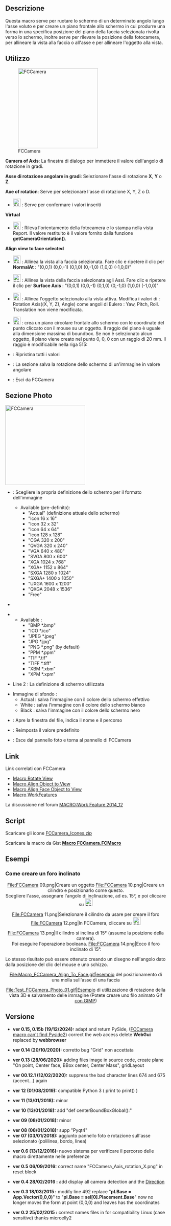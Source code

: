 <languages/>
<div class="mw-translate-fuzzy">
{{Macro/it
|Name=Macro FCCamera
|Translate=Posizione camera
|Icon=FCCamera_00.png
|Description={{ColoredText|#ff0000|#ffffff|La nuova versione modificata della GUI per HD dpi (QGridLayout) funziona solo con la versione FC 0.18 e successive (PySide2 Qt5)}}<br/><br/><br/>Per le versioni precedenti, vedere [https://gist.githubusercontent.com/mario52a/4aa545c23b323cf68824/raw/42dc3ef73dc8db463a03b175f5a7f1f6978e3293/Macro%2520FCCamera.FCMacro FCCamera] e installarla manualmente.<br/><br/> Questa macro può ruotare lo schermo di un determinato angolo, lungo un asse a scelta e creare un piano frontale allo schermo.
|Author=Mario52
|Version=0.14
|Date=2020/10/20
|FCVersion=0.18 e successive
|Download=[https://wiki.freecad.org/images/2/25/FCCamera_00.png ToolBar Icon]
}}
</div>

<span id="Description"></span>
==Descrizione==

Questa macro serve per ruotare lo schermo di un determinato angolo lungo l'asse voluto e per creare un piano frontale allo schermo in cui produrre una forma in una specifica posizione del piano della faccia selezionata rivolta verso lo schermo, inoltre serve per rilevare la posizione della fotocamera, per allineare la vista alla faccia o all'asse e per allineare l'oggetto alla vista. 

{{Codeextralink|https://gist.githubusercontent.com/mario52a/4aa545c23b323cf68824/raw/b31c64d26788b796750095eca4a6b92803537732/Macro%2520FCCamera.FCMacro}}

<span id="Usage"></span>
== Utilizzo ==

[[File:Macro FCCamera 00.png|250px|left|FCCamera]]

'''Camera of Axis''': La finestra di dialogo per immettere il valore dell'angolo di rotazione in gradi.

'''Asse di rotazione angolare in gradi''': Selezionare l'asse di rotazione '''X''', '''Y''' o '''Z'''.

'''Axe of rotation''': Serve per selezionare l'asse di rotazione X, Y, Z o D.

* [[File:FCCamera_01.png|24px]] {{KEY|Accept the rotation}} : Serve per confermare i valori inseriti

'''Virtual'''

* [[File:FCCamera_02.png|24px]] {{KEY|Detect camera orientation}} : Rileva l'orientamento della fotocamera e lo stampa nella vista Report. Il valore restituito è il valore fornito dalla funzione '''getCameraOrientation()'''.

'''Align view to face selected'''

* [[File:FCCamera_03.png|24px]] {{KEY|To Face.}} : Allinea la vista alla faccia selezionata. Fare clic e ripetere il clic per '''NormalAt''' : "(0,0,1) (0,0,-1) (0,1,0) (0,-1,0) (1,0,0) (-1,0,0)"

* [[File:FCCamera_04.png|24px]] {{KEY|To Axis.}} : Allinea la vista della faccia selezionata agli Assi. Fare clic e ripetere il clic per '''Surface Axis''' : "(0,0,1) (0,0,-1) (0,1,0) (0,-1,0) (1,0,0) (-1,0,0)"

* [[File:FCCamera_05.png|24px]] {{KEY|Align object to view.}} : Allinea l'oggetto selezionato alla vista attiva. Modifica i valori di : Rotation Axis((X, Y, Z), Angle) come angoli di Eulero : Yaw, Pitch, Roll. Translation non viene modificata.

* [[File:FCCamera_06.png|24px]] {{KEY|Create plane of view.}} : crea un piano circolare frontale allo schermo con le coordinate del punto cliccato con il mouse su un oggetto. Il raggio del piano è uguale alla dimensione massima di boundbox. Se non è selezionato alcun oggetto, il piano viene creato nel punto 0, 0, 0 con un raggio di 20 mm. Il raggio è modificabile nella riga 515:
{{Code|code=
        rayon = 20                            # Radius of plane
}}

*{{KEY|[[File:FCCamera_07.png|24px]] Reset.}}: Ripristina tutti i valori
*{{KEY|[[File:FCCamera_00.png|24px]] Photo.}}: La sezione salva la rotazione dello schermo di un'immagine in valore angolare
*{{KEY|[[File:FCCamera_08.png|24px]] Quit.}} : Esci da FCCamera

{{clear}}
==Sezione Photo==

[[File:Macro FCCamera 00b.png|250px|left|FCCamera]]
{{clear}}

*{{KEY|ComboBox Actual }} : Scegliere la propria definizione dello schermo per il formato dell'immagine
**Available (pre-definito):
***"Actual" (definizione attuale dello schermo)
***"Icon 16 x 16"
***"Icon 32 x 32"
***"Icon 64 x 64"
***"Icon 128 x 128"
***"CGA 320 x 200"
***"QVGA 320 x 240"
***"VGA 640 x 480"
***"SVGA 800 x 600"
***"XGA 1024 x 768"
***"XGA+ 1152 x 864"
***"SXGA 1280 x 1024"
***"SXGA+ 1400 x 1050"
***"UXGA 1600 x 1200"
***"QXGA 2048 x 1536"
***"Free"

*{{KEY|SpinBox X and Y }}

*{{KEY|ComboBox  Format image}}
**Available :
***"BMP *.bmp"
***"ICO *.ico"
***"JPEG *.jpeg"
***"JPG *.jpg"
***"PNG *.png" (by default)
***"PPM *.ppm"
***"TIF *.tif"
***"TIFF *.tiff"
***"XBM *.xbm"
***"XPM *.xpm"

{{clear}}

*Line 2 : La definizione di schermo utilizzata

*Immagine di sfondo :
** Actual : salva l'immagine con il colore dello schermo effettivo
** White : salva l'immagine con il colore dello schermo bianco
** Black : salva l'immagine con il colore dello schermo nero

*{{KEY|[[File:FCCamera_00.png|24px]] Launch}} : Apre la finestra del file, indica il nome e il percorso
*{{KEY|[[File:FCCamera_07.png|24px]] Reset}} : Reimposta il valore predefinito
*{{KEY|[[File:FCCamera_00.png|24px]] Return}} : Esce dal pannello foto e torna al pannello di FCCamera
{{clear}}

<span id="Links"></span>
==Link==

Link correlati con FCCamera

*[[Macro_Rotate_View/it|Macro Rotate View]]
*[[Macro Align Object to View/it|Macro Align Object to View]]
*[[Macro_Align_Face_Object_to_View/it|Macro Align Face Object to View]]
*[[Macro_WorkFeatures/it|Macro WorkFeatures]]

La discussione nel forum [http://forum.freecadweb.org/viewtopic.php?f=22&t=9056 MACRO:Work Feature 2014_12]

==Script==

Scaricare gli icone [https://forum.freecadweb.org/download/file.php?id=79288 FCCamera_Icones.zip]

Scaricare la macro da Gist [https://gist.github.com/mario52a/4aa545c23b323cf68824 '''Macro FCCamera.FCMacro''']

<span id="Examples"></span>
== Esempi ==

<span id="How_to_place_an_angle_hole"></span>
===Come creare un foro inclinato===

<center>
<gallery widths="300" heights="280">
File:FCCamera 09.png|Creare un oggetto
File:FCCamera 10.png|Creare un cilindro e posizionarlo come questo. <br />Scegliere l'asse, assegnare l'angolo di inclinazione, ad es. 15°, e poi cliccare su  [[File:FCCamera_01.png|24px]] {{KEY|Accept the rotation}}
</gallery>
</center>

<center>
<gallery widths="300" heights="280">
File:FCCamera 11.png|Selezionare il cilindro da usare per creare il foro
File:FCCamera 12.png|In FCCamera, cliccare su  [[File:FCCamera_05.png|24px]] {{KEY|Align Object to View}}
</gallery>
</center>

<center>
<gallery widths="300" heights="280">
File:FCCamera 13.png|Il cilindro si inclina di 15° (assume la posizione della camera).<br />Poi eseguire l'operazione booleana.
File:FCCamera 14.png|Ecco il foro inclinato di 15°.
</gallery>
</center>

Lo stesso risultato può essere ottenuto creando un disegno nell'angolo dato dalla posizione del clic del mouse e uno schizzo.

<center>
<gallery widths="750" heights="700">
File:Macro_FCCamera_Align_To_Face.gif|esempio del posizionamento di una molla sull'asse di una faccia
</gallery>
</center>
<center>
<gallery widths="850" heights="550">
File:Test_FCCamera_Photo_01.gif|Esempio di utilizzazione di rotazione della vista 3D e salvamento delle immagine (Potete creare uno filo animato Gif [https://www.gimp.org/ con GIMP])
</gallery>
</center>

<span id="Version"></span>
==Versione==

*'''ver 0.15, 0.15b (19/12/2024):''' adapt and return PySide, ([https://forum.freecad.org/viewtopic.php?p=797838 FCCamera macro can't find Pyside2]) correct the web access delete '''WebGui''' replaced by '''webbrowser'''
{{Code|code=
####
try:
    import webbrowser
    webbrowser.open("http://www.freecadweb.org/wiki/index.php?title=Macro_FCCamera")
except Exception:
    None
####
####
import urllib
from urllib import request

contentPage = request.urlopen("https://wiki.freecadweb.org/Macro_FCCamera").readlines()
####
}}
<div class="mw-translate-fuzzy">
*'''ver 0.14 (20/10/2020):''' corretto bug "Grid" non accettata
</div>

*'''ver 0.13 (28/06/2020):''' adding files image in source code, create plane "On point, Center face, BBox center, Center Mass", gridLayout

*'''ver 00.12.1 (12/02/2020):''' suppress the bad character lines  674 and 675 (accent...) again

*'''ver 12 (01/08/2019):''' compatible Python 3 ( print to print() )

*'''ver 11 (13/01/2018):''' minor

*'''ver 10 (13/01/2018):''' add "def centerBoundBoxGlobal():"

*'''ver 09 (08/01/2018):''' minor

*'''ver 08 (08/01/2018):''' supp "Pyqt4" 
*'''ver 07 (03/01/2018):''' aggiunto pannello foto e rotazione sull'asse selezionato (polilinea, bordo, linea)

*'''ver 0.6 (13/12/2016):''' nuovo sistema per verificare il percorso delle macro direttamente nelle preferenze 

{{Code|code=
#path = FreeCAD.ConfigGet("AppHomePath")
#path = FreeCAD.ConfigGet("UserAppData")
#path = "your path"
param = FreeCAD.ParamGet("User parameter:BaseApp/Preferences/Macro")# macro path
path = param.GetString("MacroPath","") + "/"                        # macro path
path = path.replace("\\","/")
App.Console.PrintMessage("Path locality to FCCamera.....images.png [ " + path + " ]"+"\n")
}}

*'''ver 0.5 06/09/2016:''' correct name "FCCamera_Axis_rotation_X.png" in reset block

*'''ver 0.4 28/02/2016 :''' add display all camera detection and the [http://forum.freecadweb.org/viewtopic.php?f=13&t=14213#p114667 Direction] 

*'''ver 0.3 18/03/2015 :''' modify line 492 replace "'''pl.Base = App.Vector(0,0,0)'''" to "'''pl.Base = sel[0].Placement.Base'''" now no longer moves the form at point (0,0,0) and leaves has the coordinates

*'''ver 0.2 25/02/2015 :''' correct names files in for compatibility Linux (case sensitive) thanks microelly2